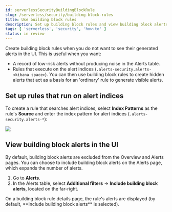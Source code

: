 ```yaml
---
id: serverlessSecurityBuildingBlockRule
slug: /serverless/security/building-block-rules
title: Use building block rules
description: Set up building block rules and view building block alerts.
tags: [ 'serverless', 'security', 'how-to' ]
status: in review
---
```


<DocBadge template="technical preview" />
<div id="building-block-rule"></div>

Create building block rules when you do not want to see their generated alerts
in the UI. This is useful when you want:

* A record of low-risk alerts without producing noise in the Alerts table.
* Rules that execute on the alert indices (`.alerts-security.alerts-<kibana space>`).
    You can then use building block rules to create hidden alerts that act as a
    basis for an 'ordinary' rule to generate visible alerts.

## Set up rules that run on alert indices

To create a rule that searches alert indices, select **Index Patterns** as the rule's **Source** and enter the index pattern for alert indices (`.alerts-security.alerts-*`):

![](../images/building-block-rule/-detections-alert-indices-ui.png)

## View building block alerts in the UI

By default, building block alerts are excluded from the Overview and Alerts pages.
You can choose to include building block alerts on the Alerts page, which expands the number of alerts.

1. Go to **Alerts**.
1. In the Alerts table, select **Additional filters** ->
    **Include building block alerts**, located on the far-right.

<DocCallOut title="Note">
On a building block rule details page, the rule's alerts are displayed (by
default, **Include building block alerts** is selected).
</DocCallOut>

